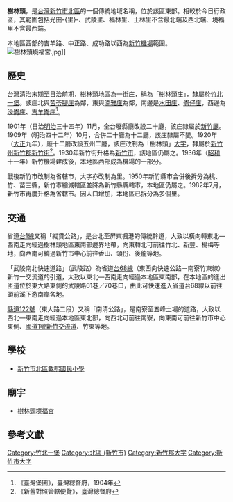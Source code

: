 {{noteTA
|1 = zh-cn:庄; zh-hk:庄; zh-tw:庄;
}}
'''樹林頭'''，是[[台灣|台灣]][[新竹市|新竹市]][[北區_(新竹市)|北區]]的一個傳統地域名稱，位於該區東部。相較於今日行政區，其範圍包括光田-{里}-、武陵里、福林里、士林里不含最北端及西北端、境福里不含最西端。

本地區西部的吉羊路、中正路、成功路以西為[[新竹機場|新竹機場]]範圍。
[[File:樹林頭境福宮.jpg|thumb]]]]
==歷史==
台灣清治末期至日治前期，樹林頭地區為一街庄，稱為「樹林頭庄」，隸屬於[[竹北一堡|竹北一堡]]。該庄北與[[苦苓腳_(新竹市)|苦苓腳庄]]為鄰，東與[[湳雅_(新竹市)|湳雅庄]]為鄰，南邊是[[水田_(地名)|水田庄]]、[[崙子_(新竹市)|崙仔庄]]，西邊為[[沙崙_(新竹市)|沙崙庄]]、[[吉羊崙庄|吉羊崙庄]]<ref>《臺灣堡圖》，臺灣總督府，1904年</ref>。

1901年（日治[[明治|明治]]三十四年）11月，全台廢縣廳改設二十廳，該庄隸屬於[[新竹廳|新竹廳]]。1909年（明治四十二年）10月，合併二十廳為十二廳，該庄隸屬不變。1920年（[[大正|大正]]九年），廢十二廳改設五州二廳，該庄改制為「樹林頭」[[大字|大字]]，隸屬於[[新竹州|新竹州]][[新竹郡|新竹郡]][[新竹街|新竹街]]<ref>《新舊對照管轄便覽》，臺灣總督府</ref>。1930年新竹街升格為[[新竹市_(州轄市)|新竹市]]，該地區仍屬之。1936年（[[昭和|昭和]]十一年）新竹機場建成後，本地區西部成為機場的一部分。

戰後新竹市改制為省轄市，大字亦改制為里。1950年新竹縣市合併後拆分為桃、竹、苗三縣，新竹市縮減轄區並降為新竹縣縣轄市，本地區仍屬之。1982年7月，新竹市再度升格為省轄市。因人口增加，本地區已拆分為多個里。

==交通==
省道[[台1線|台1線]]又稱「縱貫公路」，是台北至屏東楓港的傳統幹道，大致以橫向轉東北—西南走向經過樹林頭地區東南部邊界地帶，向東轉北可前往竹北、新豐、楊梅等地，向西南可繞過新竹市中心前往香山、頭份、後龍等地。

「武陵南北快速道路」（武陵路）為省道[[台68線|台68線]]（東西向快速公路－南寮竹東線）新竹一交流道的引道，大致以東北—西南走向經過本地區東南部，在本地區的進出匝道位於東大路東側的武陵路61巷／70巷口，由此可快速進入省道台68線以前往頭前溪下游南岸各地。

[[縣道122號|縣道122號]]（東大路二段）又稱「南清公路」，是南寮至五峰土場的道路，大致以西北—東南走向經過本地區東北部，向西北可前往南寮，向東南可前往新竹市中心東側、[[中山高速公路|國道1號]][[新竹交流道|新竹交流道]]、竹東等地。

==學校==
*[[新竹市北區載熙國民小學|新竹市北區載熙國民小學]]

==廟宇==
*[[樹林頭境福宮|樹林頭境福宮]]

==參考文獻==
{{reflist}}

{{新竹郡}}
{{新竹市舊町名}}

[[Category:竹北一堡|Category:竹北一堡]]
[[Category:北區_(新竹市)|Category:北區 (新竹市)]]
[[Category:新竹郡大字|Category:新竹郡大字]]
[[Category:新竹市大字|Category:新竹市大字]]

{{DEFAULTSORT:Shulintou}}